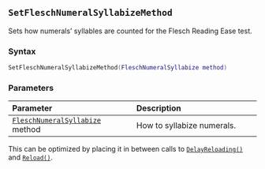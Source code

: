 ::: {.minipage data-latex="{\textwidth}"}
## `SetFleschNumeralSyllabizeMethod`

Sets how numerals' syllables are counted for the Flesch Reading Ease test.

### Syntax {-}

``` .lua
SetFleschNumeralSyllabizeMethod(FleschNumeralSyllabize method)
```

### Parameters {-}

**Parameter** | **Description**
| :-- | :-- |
| [`FleschNumeralSyllabize`](#fleschnumeralsyllabize) method | How to syllabize numerals. |

:::: {.tipsection data-latex=""}
This can be optimized by placing it in between calls to [`DelayReloading()`](#standard-delayreloading) and [`Reload()`](#standard-reload).
::::
:::
